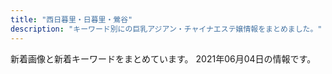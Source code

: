 ```yaml
---
title: "西日暮里・日暮里・鶯谷"
description: "キーワード別にの巨乳アジアン・チャイナエステ嬢情報をまとめました。"
---
```


新着画像と新着キーワードをまとめています。
2021年06月04日の情報です。

<DmmAffiliateIns />
<KeywordTable
  shops={
    [
    {
        "keywords": {},
        "img_links": [
            "http://www.night.ne.jp/nightnet/img/13.jpg",
            "http://www.night.ne.jp/tokyo/hayasi/img/qr_code.jpg",
            "http://www.night.ne.jp/tokyo/hayasi/img/view_6.jpg",
            "http://www.night.ne.jp/_format/P/img/over_msg_02.jpg",
            "http://www.night.ne.jp/nightnet/img/4.jpg",
            "http://www.night.ne.jp/nightnet/img/16.jpg",
            "http://www.night.ne.jp/tokyo/hayasi/img_staff/g_7376.jpg",
            "http://www.night.ne.jp/nightnet/img/1.jpg",
            "http://www.night.ne.jp/nightnet/img/12a.jpg",
            "http://www.night.ne.jp/tokyo/hayasi/img_staff/g_7377.jpg",
            "http://www.night.ne.jp/tokyo/hayasi/img/index_view.jpg",
            "http://www.night.ne.jp/tokyo/hayasi/img/view_4.jpg",
            "http://www.night.ne.jp/nightnet/img/8.jpg",
            "http://www.night.ne.jp/nightnet/img/5.jpg",
            "http://www.night.ne.jp/tokyo/hayasi/img/index.jpg",
            "http://www.night.ne.jp/nightnet/img/17.jpg",
            "http://www.night.ne.jp/tokyo/hayasi/img/view_1.jpg",
            "http://www.night.ne.jp/nightnet/img/11.jpg",
            "http://www.night.ne.jp/tokyo/hayasi/img/view_2.jpg",
            "http://www.night.ne.jp/nightnet/img/10.jpg",
            "http://www.night.ne.jp/nightnet/img/14.jpg",
            "http://www.night.ne.jp/tokyo/hayasi/img/index_top.jpg",
            "http://www.night.ne.jp/_format/P/img/whats_news.jpg",
            "http://www.night.ne.jp/nightnet/img/9.jpg",
            "http://www.night.ne.jp/nightnet/img/6.jpg",
            "http://www.night.ne.jp/nightnet/img/15.jpg",
            "http://www.night.ne.jp/_format/W/img/whats_view.jpg",
            "http://www.night.ne.jp/nightnet/img/2.jpg",
            "http://www.night.ne.jp/_format/P/img/index_enter_1.jpg",
            "http://www.night.ne.jp/nightnet/img/7.jpg",
            "http://www.night.ne.jp/tokyo/hayasi/img/view_3.jpg",
            "http://www.night.ne.jp/nightnet/img/3.jpg",
            "http://www.night.ne.jp/_format/P/img/over_msg_01.jpg",
            "http://www.night.ne.jp/tokyo/hayasi/img/view_5.jpg"
        ],
        "station": "JR\u65e5\u66ae\u91cc\u99c5",
        "name": "\u6797\u30de\u30c3\u30b5\u30fc\u30b8",
        "url": "http://www.night.ne.jp/tokyo/hayasi/"
    },
    {
        "name": "\u307b\u307b\u3048\u307f",
        "station": "JR\u897f\u65e5\u66ae\u91cc\u99c5",
        "url": "http://www.hohoemi.es-relax.info/",
        "img_links": [
            "http://www.hohoemi.es-relax.info/images/r04.jpg",
            "http://www.hohoemi.es-relax.info/images/newsbar.jpg",
            "http://www.hohoemi.es-relax.info/images/img02.jpg",
            "http://www.hohoemi.es-relax.info/gals/karin1.jpg",
            "http://www.hohoemi.es-relax.info/gals/nana1.jpg",
            "http://www.hohoemi.es-relax.info/i/room/r01.jpg",
            "http://www.hohoemi.es-relax.info/gals/yuyu1.jpg",
            "http://www.hohoemi.es-relax.info/images/r02.jpg",
            "http://www.hohoemi.es-relax.info/images/img04.jpg",
            "http://www.hohoemi.es-relax.info/i/room/r02.jpg",
            "http://www.hohoemi.es-relax.info/images/r03.jpg",
            "http://www.hohoemi.es-relax.info/images/r05.jpg",
            "http://www.hohoemi.es-relax.info/gals/nanami1.jpg",
            "http://www.hohoemi.es-relax.info/i/room/r04.jpg",
            "http://www.hohoemi.es-relax.info/images/r01.jpg",
            "http://www.hohoemi.es-relax.info/gals/mirai1.jpg",
            "http://www.hohoemi.es-relax.info/i/room/r03.jpg",
            "http://www.hohoemi.es-relax.info/images/162-1.jpg",
            "http://www.hohoemi.es-relax.info/images/img03.jpg"
        ],
        "keywords": {}
    },
    {
        "img_links": [
            "https://mominoki.tyo.ac/photos/sites/41/2021/03/202103150746598.jpg",
            "https://mominoki.tyo.ac/images/themes/pink/s_pickup.png",
            "https://mominoki.tyo.ac/photos/sites/41/2020/11/2020111401222038.jpg",
            "https://mominoki.tyo.ac/images/themes/pink/no2.png",
            "https://mominoki.tyo.ac/images/themes/pink/r3.jpg",
            "https://mominoki.tyo.ac/images/themes/pink/mobile.jpg",
            "https://mominoki.tyo.ac/images/themes/pink/s_staff.png",
            "https://mominoki.tyo.ac/photos/sites/41/2020/09/2020092810535583.jpg",
            "https://mominoki.tyo.ac/images/room4.jpg",
            "https://mominoki.tyo.ac/images/themes/pink/s_ranking.png",
            "https://mominoki.tyo.ac/photos/sites/41/2020/09/2020092804344859.jpg",
            "https://mominoki.tyo.ac/images/themes/pink/s_link.png",
            "https://mominoki.tyo.ac/images/themes/pink/line.png",
            "https://mominoki.tyo.ac/images/room2.jpg",
            "https://mominoki.tyo.ac/photos/sites/41/2020/09/2020092804344750.jpg",
            "https://mominoki.tyo.ac/images/themes/pink/no1.png",
            "https://mominoki.tyo.ac/images/room1.jpg",
            "https://mominoki.tyo.ac/images/room3.jpg",
            "https://mominoki.tyo.ac/images/themes/pink/s_newface.png",
            "https://mominoki.tyo.ac/photos/sites/41/2021/03/202103150747058.jpg",
            "https://mominoki.tyo.ac/photos/sites/41/2020/09/2020092804344656.jpg",
            "https://mominoki.tyo.ac/images/themes/pink/s_news.png",
            "https://mominoki.tyo.ac/photos/sites/41/2020/09/2020092801595154.jpg"
        ],
        "name": "\u3082\u307f\u306e\u6728",
        "keywords": {
            "C": 15,
            "86": 4,
            "D": 24,
            "87": 8,
            "83": 4,
            "85": 12,
            "E": 4
        },
        "station": "\u753a\u5c4b\u99c51\u756a\u51fa\u53e3",
        "url": "https://mominoki.tyo.ac/"
    },
    {
        "name": "Oasis\uff5e\u30aa\u30a2\u30b7\u30b9",
        "keywords": {},
        "url": "http://lillian.work/",
        "img_links": [
            "http://lillian.work/images/footer-l.png",
            "http://lillian.work/staff/miki-l1.jpg",
            "http://lillian.work/images/clear.png",
            "http://lillian.work/room/tl2.jpg",
            "http://lillian.work/staff/nana-l1.jpg",
            "http://lillian.work/room/esthe1.jpg",
            "http://lillian.work/room/room-l1.jpg",
            "http://lillian.work/button/home.png",
            "http://lillian.work/icon/line.png",
            "http://lillian.work/images/main1.jpg",
            "http://lillian.work/images/main-sp.jpg",
            "http://lillian.work/room/esthe3.jpg",
            "http://lillian.work/button/staff.png",
            "http://lillian.work/images/flower.png",
            "http://lillian.work/icon/twitter.png",
            "http://lillian.work/room/room-l2.jpg",
            "http://lillian.work/icon/facebook.png",
            "http://lillian.work/room/tl3.jpg",
            "http://lillian.work/room/tl1.jpg",
            "http://lillian.work/icon/google_plus.png",
            "http://lillian.work/images/footer-r.png",
            "http://lillian.work/room/room-l3.jpg",
            "http://lillian.work/room/esthe2.jpg",
            "http://lillian.work/staff/miki-s1.jpg",
            "http://lillian.work/staff/nana-s1.jpg",
            "http://lillian.work/images/header3.png",
            "http://lillian.work/room/room-l4.jpg"
        ],
        "station": "JR\u9daf\u8c37\u99c5\u5317\u53e3"
    },
    {
        "name": "\u672a\u6765",
        "url": "http://www.relax-mirai.info/",
        "img_links": [
            "http://www.relax-mirai.info/i/images/sayuri1.jpg",
            "http://www.relax-mirai.info/images/info02.jpg",
            "http://www.relax-mirai.info/gals/aki1.jpg",
            "http://www.relax-mirai.info/images/qr.jpg",
            "http://www.relax-mirai.info/gals/kaka1.jpg",
            "http://www.relax-mirai.info/images/sayuri1.jpg",
            "http://www.relax-mirai.info/images/m02.jpg",
            "http://www.relax-mirai.info/images/m03.jpg",
            "http://www.relax-mirai.info/images/momo1.jpg",
            "http://www.relax-mirai.info/i/images/momo1.jpg",
            "http://www.relax-mirai.info/gals/emi1.jpg",
            "http://www.relax-mirai.info/images/m04.jpg",
            "http://www.relax-mirai.info/gals/risa1.jpg",
            "http://www.relax-mirai.info/i/120/sayuri1.jpg",
            "http://www.relax-mirai.info/images/info01.jpg",
            "http://www.relax-mirai.info/images/risa1.jpg"
        ],
        "keywords": {},
        "station": "\u65e5\u66ae\u91cc\u99c5\u6771\u53e3"
    },
    {
        "name": "\u706f\u308a\u5c4b",
        "station": "JR\u897f\u65e5\u66ae\u91cc\u99c5",
        "url": "http://chou.ies.bz/",
        "keywords": {
            "D": 11,
            "86": 8,
            "84": 2,
            "85": 1,
            "C": 1,
            "E": 1,
            "87": 2
        },
        "img_links": [
            "http://chou.ies.bz/photos/sites/85/2020/12/2020120204265615.jpg",
            "http://chou.ies.bz/photos/sites/85/2020/12/2020120204150858.jpg",
            "http://chou.ies.bz/images/s_pick.png",
            "http://chou.ies.bz/photos/sites/85/2019/12/2019120602315853.jpg",
            "http://chou.ies.bz/photos/sites/85/2021/05/2021051201142065.jpg",
            "http://chou.ies.bz/images/s_staff.jpg",
            "http://chou.ies.bz/images/n1.jpg",
            "http://chou.ies.bz/images/n3.png",
            "http://chou.ies.bz/photos/sites/85/2019/06/2019062803491517.jpg",
            "http://chou.ies.bz/photos/sites/85/2021/04/2021042710033582.jpg",
            "http://chou.ies.bz/photos/sites/85/2019/07/2019070106320474.jpg",
            "http://chou.ies.bz/photos/sites/85/2019/07/2019070509385227.jpg",
            "http://chou.ies.bz/photos/sites/85/2020/10/2020100610370157.jpg",
            "http://chou.ies.bz/images/top.png",
            "http://chou.ies.bz/photos/sites/85/2019/07/2019070106340260.jpg",
            "http://chou.ies.bz/images/s3.png",
            "http://chou.ies.bz/images/mobile.png",
            "http://chou.ies.bz/photos/sites/85/2020/10/2020100610383828.jpg",
            "http://chou.ies.bz/images/s_link.png",
            "http://chou.ies.bz/images/s_news.png",
            "http://chou.ies.bz/photos/sites/85/2020/12/2020121802483415.jpg",
            "http://chou.ies.bz/photos/sites/85/2019/07/2019070106330942.jpg",
            "http://chou.ies.bz/images/s1.png",
            "http://chou.ies.bz/photos/sites/85/2019/07/2019070106333414.jpg"
        ]
    },
    {
        "name": "\u307f\u306a\u307f",
        "keywords": {},
        "station": "JR\u65e5\u66ae\u91cc\u99c5\u6771\u53e3",
        "url": "http://es-minami.com/",
        "img_links": [
            "http://es-minami.com/img/riri1.jpg",
            "http://www.es-minami.com/gals/sayuri2.jpg",
            "http://www.es-minami.com/images/rika1.jpg",
            "http://www.es-minami.com/img/yuki1.jpg",
            "http://es-minami.com/images/mika2.jpg",
            "http://www.es-minami.com/gals/nana1.jpg",
            "http://www.es-minami.com/img/mika1.jpg",
            "http://www.es-minami.com/images/mika1.jpg",
            "http://www.es-minami.com/images/mika2.jpg",
            "http://www.es-minami.com/images/staff-bar.png",
            "http://www.es-minami.com/gals/rika1.jpg",
            "http://es-minami.com/img/nana1.jpg",
            "http://es-minami.com/gals/mika1.jpg",
            "http://www.es-minami.com/img/riri1.jpg",
            "http://www.es-minami.com/img/sayuri2.jpg",
            "http://es-minami.com/gals/sayuri2.jpg",
            "http://www.es-minami.com/images/nana1.jpg",
            "http://www.es-minami.com/images/sayuri2.jpg",
            "http://es-minami.com/img/yuki1.jpg",
            "http://es-minami.com/images/yuki1.jpg",
            "http://es-minami.com/images/news.png",
            "http://es-minami.com/images/pick_staff6.jpg",
            "http://www.es-minami.com/gals/sayuri1.jpg",
            "http://www.es-minami.com/gals/riri1.jpg",
            "http://es-minami.com/images/riri1.jpg",
            "http://es-minami.com/gals/nana1.jpg",
            "http://es-minami.com/images/sayuri2.jpg",
            "http://www.es-minami.com/img/sayuri1.jpg",
            "http://es-minami.com/gals/sakura1.jpg",
            "http://www.es-minami.com/gals/sakura1.jpg",
            "http://es-minami.com/gals/rika1.jpg",
            "http://www.es-minami.com/images/riri1.jpg",
            "http://es-minami.com/images/sayuri1.jpg",
            "http://www.es-minami.com/images/yuki1.jpg",
            "http://www.es-minami.com/images/mobole.png",
            "http://www.es-minami.com/gals/mika2.jpg",
            "http://es-minami.com/gals/mika2.jpg",
            "http://es-minami.com/gals/riri1.jpg",
            "http://www.es-minami.com/images/news.png",
            "http://www.es-minami.com/images/sayuri1.jpg",
            "http://es-minami.com/gals/yuki1.jpg",
            "http://www.es-minami.com/images/pick_staff6.jpg",
            "http://es-minami.com/img/sayuri1.jpg",
            "http://www.es-minami.com/img/nana1.jpg",
            "http://es-minami.com/img/mika2.jpg",
            "http://es-minami.com/images/staff-bar.png",
            "http://www.es-minami.com/gals/yuki1.jpg",
            "http://es-minami.com/images/nana1.jpg",
            "http://es-minami.com/gals/sayuri1.jpg",
            "http://www.es-minami.com/img/mika2.jpg",
            "http://es-minami.com/images/mobole.png",
            "http://es-minami.com/images/rika1.jpg",
            "http://es-minami.com/img/sayuri2.jpg",
            "http://www.es-minami.com/gals/mika1.jpg",
            "http://es-minami.com/images/mika1.jpg",
            "http://es-minami.com/img/mika1.jpg"
        ]
    },
    {
        "img_links": [
            "http://flowerscent.este.work/2/uploadimg/1621772225.jpg",
            "http://flowerscent.este.work/head_1_4691_1553674270167089.png",
            "http://flowerscent.este.work/head_3_4691_1556258938113847.png",
            "http://flowerscent.este.work/2/uploadimg/1600260826.jpg",
            "http://flowerscent.este.work/2/uploadimg/1621772192.jpeg",
            "http://flowerscent.este.work/2/uploadimg/1599833697.jpg",
            "http://flowerscent.este.work/head_2_4691_1553674270815382.png"
        ],
        "station": "JR\u897f\u65e5\u66ae\u91cc\u99c5",
        "name": "\u3075\u308f\u3075\u308f",
        "keywords": {
            "C": 48,
            "87": 24,
            "86": 12,
            "E": 24,
            "84": 12,
            "D": 12,
            "83": 36
        },
        "url": "http://flowerscent.este.work/"
    },
    {
        "url": "http://minopom.xyz/",
        "keywords": {
            "\u4e73": 3
        },
        "name": "\u30ed\u30fc\u30ba",
        "img_links": [
            "http://minopom.xyz/uploads/allimg/210410/1-210410145124148.jpg",
            "http://www.minopom.xyz/uploads/allimg/210410/1-210410145124148.jpg",
            "http://www.minopom.xyz/picture/totop_04.png",
            "http://www.minopom.xyz/uploads/allimg/210410/1-2104101450455A.jpg",
            "http://minopom.xyz/uploads/allimg/210410/1-2104101450455A.jpg",
            "http://minopom.xyz/uploads/210406/1-210406143111G0.jpg",
            "http://minopom.xyz/uploads/allimg/210410/1-21041014500NX.jpg",
            "http://www.minopom.xyz/uploads/allimg/210410/1-21041014450GC.jpg",
            "http://minopom.xyz/uploads/210430/1-2104301Q63S18.jpg",
            "http://minopom.xyz/picture/totop_04.png",
            "http://minopom.xyz/picture/img.site-builder.jpg",
            "http://minopom.xyz/uploads/allimg/210410/1-210410145204C9.jpg",
            "http://minopom.xyz/uploads/allimg/210410/1-210410144U4934.jpg",
            "http://minopom.xyz/uploads/210406/1-2104061433121E.jpg",
            "http://minopom.xyz/uploads/allimg/210406/1-21040614313L45.jpg",
            "http://minopom.xyz/uploads/allimg/210410/1-21041014450GC.jpg",
            "http://minopom.xyz/picture/room1.jpg",
            "http://www.minopom.xyz/uploads/allimg/210410/1-210410144U4934.jpg",
            "http://www.minopom.xyz/uploads/allimg/210410/1-21041014500NX.jpg",
            "http://minopom.xyz/picture/room2.jpg",
            "http://minopom.xyz/uploads/allimg/210410/1-210410144PY50.jpg",
            "http://minopom.xyz/picture/head.jpg",
            "http://www.minopom.xyz/uploads/allimg/210410/1-210410144PY50.jpg",
            "http://minopom.xyz/uploads/allimg/210410/1-21041014413S64.jpg",
            "http://minopom.xyz/uploads/210419/1-21041914162C16.jpg",
            "http://minopom.xyz/picture/room3.jpg",
            "http://www.minopom.xyz/picture/head.jpg",
            "http://minopom.xyz/uploads/210406/1-210406143244C2.jpg",
            "http://minopom.xyz/uploads/allimg/210410/1-210410144323118.jpg",
            "http://www.minopom.xyz/picture/img.site-builder.jpg"
        ],
        "station": "JR\u7530\u7aef\u99c5"
    },
    {
        "station": "JR\u897f\u65e5\u66ae\u91cc\u99c5",
        "img_links": [
            "http://onkyoukou.tyo.cm/images/line.jpg",
            "http://onkyoukou.tyo.cm/photos/sites/88/2017/03/staff2.jpg",
            "http://onkyoukou.tyo.cm/images/acc1.jpg",
            "http://onkyoukou.tyo.cm/images/top.png",
            "http://onkyoukou.tyo.cm/images/face_bj.jpg",
            "http://onkyoukou.tyo.cm/images/mobile.jpg",
            "http://onkyoukou.tyo.cm/images/acc3.jpg",
            "http://onkyoukou.tyo.cm/images/nbj1.jpg",
            "http://onkyoukou.tyo.cm/images/n1.jpg",
            "http://onkyoukou.tyo.cm/images/n3.jpg",
            "http://onkyoukou.tyo.cm/photos/sites/88/2017/03/staff4.jpg",
            "http://onkyoukou.tyo.cm/images/acc2.jpg",
            "http://onkyoukou.tyo.cm/images/nbj3.jpg",
            "http://onkyoukou.tyo.cm/images/s_pick.jpg",
            "http://onkyoukou.tyo.cm/images/s_news.jpg",
            "http://onkyoukou.tyo.cm/photos/sites/88/2017/03/staff1.jpg",
            "http://onkyoukou.tyo.cm/photos/sites/88/2020/03/2020030111163079.jpg",
            "http://onkyoukou.tyo.cm/images/s_link.jpg",
            "http://onkyoukou.tyo.cm/images/s_face.jpg",
            "http://onkyoukou.tyo.cm/images/s_mobile.jpg",
            "http://onkyoukou.tyo.cm/images/s_staff.jpg",
            "http://onkyoukou.tyo.cm/images/s_staff1.jpg",
            "http://onkyoukou.tyo.cm/images/face_bj3.jpg"
        ],
        "keywords": {
            "86": 3,
            "88": 6,
            "C": 13,
            "87": 3
        },
        "url": "http://onkyoukou.tyo.cm/",
        "name": "\u6e29\u99a8\u6e2f-\u304a\u3093\u304d\u3087\u3046\u3053\u3046-"
    },
    {
        "station": "JR\u9daf\u8c37\u99c5\u5317\u53e3",
        "name": "\u5065\u7f8e\u5802",
        "url": "http://es-rlx.com/",
        "img_links": [
            "http://es-rlx.com/img/ttl_staff.png",
            "http://es-rlx.com/img/access/roaddm.png",
            "http://es-rlx.com/img/ttl_rec.png",
            "http://es-rlx.com/img/ttl_tnew.png",
            "http://es-rlx.com/img/youtube.jpg",
            "http://es-rlx.com/staff/sakura/01mb.jpg",
            "http://es-rlx.com/staff/sakura/01.jpg",
            "http://es-rlx.com/img/ttl_mobile.png",
            "http://es-rlx.com/i/files/homeimg.jpg",
            "http://es-rlx.com/img/access/road03.jpg",
            "http://es-rlx.com/staff/yuki/01mb.jpg",
            "http://es-rlx.com/staff/minami/01mb.jpg",
            "http://es-rlx.com/staff/yuki/01.jpg",
            "http://es-rlx.com/img/access/kanban.png",
            "http://es-rlx.com/pic/top3.jpg",
            "http://es-rlx.com/img/access/road04.jpg",
            "http://es-rlx.com/pic/top2.jpg",
            "http://es-rlx.com/img/access/road02.jpg",
            "http://es-rlx.com/pic/head.png",
            "http://es-rlx.com/img/ft_tel.png",
            "http://es-rlx.com/staff/minami/01.jpg",
            "http://es-rlx.com/pic/top1.jpg",
            "http://es-rlx.com/img/access/road01.jpg"
        ],
        "keywords": {
            "C": 15
        }
    },
    {
        "keywords": {
            "E": 8,
            "86": 20,
            "D": 12
        },
        "name": "\u96c5",
        "img_links": [
            "http://aroma-est.net/images/an_4_02.jpg",
            "http://aroma-est.net/images/an_2_01.jpg",
            "http://aroma-est.net/images/slider/slide1.png",
            "http://aroma-est.net/images/staff_images/sta5.jpg",
            "http://aroma-est.net/images/r7.png",
            "http://aroma-est.net/images/staff_images/st7.jpg",
            "http://aroma-est.net/images/index-1.jpg",
            "http://aroma-est.net/images/an_6_01.jpg",
            "http://aroma-est.net/images/staff_images/st1.jpg",
            "http://aroma-est.net/images/qr.jpg",
            "http://aroma-est.net/images/staff_images/sta4.jpg",
            "http://aroma-est.net/images/no.png",
            "http://aroma-est.net/images/index_01.jpg",
            "http://aroma-est.net/images/slider/slide3s.png",
            "http://aroma-est.net/images/an_2_02.jpg",
            "http://aroma-est.net/images/r1.png",
            "http://aroma-est.net/images/r8.png",
            "http://aroma-est.net/images/staff_images/st5.jpg",
            "http://aroma-est.net/images/staff_images/sta7.jpg",
            "http://aroma-est.net/images/an_1_01.jpg",
            "http://aroma-est.net/images/r3.png",
            "http://aroma-est.net/images/an_5_02.jpg",
            "http://aroma-est.net/images/staff_images/sta1.jpg",
            "http://aroma-est.net/images/an_5_01.jpg",
            "http://aroma-est.net/images/sys1.jpg",
            "http://aroma-est.net/images/an_4_01.jpg",
            "http://aroma-est.net/images/slider/slide1s.png",
            "http://aroma-est.net/images/slider/slide2.png",
            "http://aroma-est.net/images/r2.png",
            "http://aroma-est.net/images/staff_images/sta2.jpg",
            "http://aroma-est.net/images/an_3_02.jpg",
            "http://aroma-est.net/images/an_3_01.jpg",
            "http://aroma-est.net/images/staff_images/st21.jpg",
            "http://aroma-est.net/images/r5.png",
            "http://aroma-est.net/images/staff_images/st2.jpg",
            "http://aroma-est.net/images/index-2.jpg",
            "http://aroma-est.net/images/staff_images/sl.png",
            "http://aroma-est.net/images/r6.png",
            "http://aroma-est.net/images/r4.png",
            "http://aroma-est.net/images/fbb.jpg",
            "http://aroma-est.net/images/slider/slide3.png",
            "http://aroma-est.net/images/slider/slide2s.png",
            "http://aroma-est.net/images/an_1_02.jpg",
            "http://aroma-est.net/images/staff_images/st4.jpg",
            "http://aroma-est.net/images/an_6_02.jpg"
        ],
        "station": "JR\u9daf\u8c37\u99c5\u5317\u53e3",
        "url": "http://aroma-est.net/"
    },
    {
        "img_links": [
            "https://www.sofia-est.com/img/material/gm4_rollout.png",
            "https://www.sofia-est.com/img/material/mob_t4.jpg",
            "https://www.sofia-est.com/img/material/page5_subt1.png",
            "https://www.sofia-est.com/img/girl/thumb/s106_2.jpg",
            "https://www.sofia-est.com/img/material/page8_subt1.png",
            "https://www.sofia-est.com/img/girl/thumb/s57_1.jpg",
            "https://www.sofia-est.com/img/girl/list/s55_list.jpg",
            "https://www.sofia-est.com/img/material/mob_youtube.png",
            "https://www.sofia-est.com/img/girl/thumb/s56_2.jpg",
            "https://www.sofia-est.com/img/material/photo7.jpg",
            "https://www.sofia-est.com/img/girl/thumb/s81_2.jpg",
            "https://www.sofia-est.com/img/girl/thumb/s94_2.jpg",
            "https://www.sofia-est.com/img/material/top_pickup.png",
            "https://www.sofia-est.com/img/material/coursepoint_rev2.png",
            "https://www.sofia-est.com/img/girl/thumb/s113_1.jpg",
            "https://www.sofia-est.com/img/material/top_newface.png",
            "https://www.sofia-est.com/img/girl/thumb/s106_4.jpg",
            "https://www.sofia-est.com/img/material/mob_t3.jpg",
            "https://www.sofia-est.com/img/material/photo2.jpg",
            "https://www.sofia-est.com/img/girl/list/s105_list.jpg",
            "https://www.sofia-est.com/img/material/mob_m4.jpg",
            "https://www.sofia-est.com/img/girl/main/s106_1.jpg",
            "https://www.sofia-est.com/img/top/topslide20150918.jpg",
            "https://www.sofia-est.com/img/girl/thumb/s94_1.jpg",
            "https://www.sofia-est.com/img/material/mob_m1_rev1.jpg",
            "https://www.sofia-est.com/img/girl/pickup/pickup20190509222453.jpg",
            "https://www.sofia-est.com/img/girl/thumb/s100_2.jpg",
            "https://www.sofia-est.com/img/girl/thumb/s106_3.jpg",
            "https://www.sofia-est.com/img/material/yakusoku.png",
            "https://www.sofia-est.com/img/material/page3_subt1.png",
            "https://www.sofia-est.com/img/girl/main/s105_1.jpg",
            "https://www.sofia-est.com/img/material/page6_subt1.png",
            "https://www.sofia-est.com/img/girl/list/s94_list.jpg",
            "https://www.sofia-est.com/img/what/coupon202009.png",
            "https://www.sofia-est.com/img/girl/main/s92_1.jpg",
            "https://www.sofia-est.com/img/material/movie20141210.jpg",
            "https://www.sofia-est.com/img/banner/koko_120x60.png",
            "https://www.sofia-est.com/img/girl/main/s94_1.jpg",
            "https://www.sofia-est.com/img/top/topslide20141211.jpg",
            "https://www.sofia-est.com/img/girl/thumb/s105_2.jpg",
            "https://www.sofia-est.com/img/girl/thumb/s56_1.jpg",
            "https://www.sofia-est.com/img/girl/list/s57_list.jpg",
            "https://www.sofia-est.com/img/material/photo4.jpg",
            "https://www.sofia-est.com/img/girl/list/s108_list.jpg",
            "https://www.sofia-est.com/img/girl/thumb/s108_1.jpg",
            "https://www.sofia-est.com/img/material/page4_subt2.png",
            "https://www.sofia-est.com/img/material/sd_rt_btn.png",
            "https://www.sofia-est.com/img/girl/thumb/s113_2.jpg",
            "https://www.sofia-est.com/img/material/photobig.jpg",
            "https://www.sofia-est.com/img/material/hosi5.png",
            "https://www.sofia-est.com/img/material/top_camp.png",
            "https://www.sofia-est.com/img/girl/list/s106_list.jpg",
            "https://www.sofia-est.com/img/material/gm2_rollout.png",
            "https://www.sofia-est.com/img/material/photo5.jpg",
            "https://www.sofia-est.com/img/girl/main/s56_1.jpg",
            "https://www.sofia-est.com/img/material/photo6.jpg",
            "https://www.sofia-est.com/img/girl/main/s113_1.jpg",
            "https://www.sofia-est.com/img/girl/thumb/s89_1.jpg",
            "https://www.sofia-est.com/img/girl/main/s97_1.jpg",
            "https://www.sofia-est.com/img/material/photo1.jpg",
            "https://www.sofia-est.com/img/girl/list/s99_list.jpg",
            "https://www.sofia-est.com/img/girl/thumb/s106_1.jpg",
            "https://www.sofia-est.com/img/material/page4_subt1.png",
            "https://www.sofia-est.com/img/girl/thumb/s97_1.jpg",
            "https://www.sofia-est.com/img/girl/thumb/s81_5.jpg",
            "https://www.sofia-est.com/img/girl/pickup/pickup20200111122329.jpg",
            "https://www.sofia-est.com/img/girl/thumb/s84_1.jpg",
            "https://www.sofia-est.com/img/material/page6_subt3.png",
            "https://www.sofia-est.com/img/girl/thumb/s105_5.jpg",
            "https://www.sofia-est.com/img/girl/thumb/s92_2.jpg",
            "https://www.sofia-est.com/img/material/photo8.jpg",
            "https://www.sofia-est.com/img/girl/pickup/pickup20191220093702.jpg",
            "https://www.sofia-est.com/img/material/top_twitter.png",
            "https://www.sofia-est.com/img/girl/thumb/s55_1.jpg",
            "https://www.sofia-est.com/img/girl/thumb/s97_2.jpg",
            "https://www.sofia-est.com/img/material/gm6_rollout.png",
            "https://www.sofia-est.com/img/girl/list/s81_list.jpg",
            "https://www.sofia-est.com/img/girl/thumb/s99_2.jpg",
            "https://www.sofia-est.com/img/girl/list/s92_list.jpg",
            "https://www.sofia-est.com/img/material/top_infomation.png",
            "https://www.sofia-est.com/img/material/noimg_thumb.jpg",
            "https://www.sofia-est.com/img/material/top_movie.png",
            "https://www.sofia-est.com/img/girl/list/s113_list.jpg",
            "https://www.sofia-est.com/img/girl/thumb/s99_1.jpg",
            "https://www.sofia-est.com/img/material/mob_t1.jpg",
            "https://www.sofia-est.com/img/material/noimg_m.jpg",
            "https://www.sofia-est.com/img/material/page8_subt2.png",
            "https://www.sofia-est.com/img/girl/main/s57_1.jpg",
            "https://www.sofia-est.com/img/material/movie_right_yaji.png",
            "https://www.sofia-est.com/img/girl/thumb/s81_3.jpg",
            "https://www.sofia-est.com/img/material/course_tanta2.png",
            "https://www.sofia-est.com/img/material/mob_m5.jpg",
            "https://www.sofia-est.com/img/girl/list/s111_list.jpg",
            "https://www.sofia-est.com/img/girl/list/s56_list.jpg",
            "https://www.sofia-est.com/img/girl/list/s97_list.jpg",
            "https://www.sofia-est.com/img/material/movie_left_yaji.png",
            "https://www.sofia-est.com/img/girl/main/s100_1.jpg",
            "https://www.sofia-est.com/img/material/gm3_rollout.png",
            "https://www.sofia-est.com/img/girl/main/s89_1.jpg",
            "https://www.sofia-est.com/img/girl/main/s99_1.jpg",
            "https://www.sofia-est.com/img/girl/thumb/s89_2.jpg",
            "https://www.sofia-est.com/img/material/gm5_rollout.png",
            "https://www.sofia-est.com/img/material/courseoption_rev1.png",
            "https://www.sofia-est.com/img/girl/thumb/s105_4.jpg",
            "https://www.sofia-est.com/img/girl/thumb/s105_1.jpg",
            "https://www.sofia-est.com/img/material/pagetop_rollout.png",
            "https://www.sofia-est.com/img/material/top_about.png",
            "https://www.sofia-est.com/img/material/gm1_rollout.png",
            "https://www.sofia-est.com/img/material/mob_t2.jpg",
            "https://www.sofia-est.com/img/material/doublecourse_rev1.png",
            "https://www.sofia-est.com/img/material/iph.png",
            "https://www.sofia-est.com/img/girl/thumb/s92_1.jpg",
            "https://www.sofia-est.com/img/girl/thumb/s100_1.jpg",
            "https://www.sofia-est.com/img/material/top_kodawari.png",
            "https://www.sofia-est.com/img/girl/list/s84_list.jpg",
            "https://www.sofia-est.com/img/girl/list/s100_list.jpg",
            "https://www.sofia-est.com/img/top/topslide20141210.jpg",
            "https://www.sofia-est.com/img/girl/pickup/pickup20191220093623.jpg",
            "https://www.sofia-est.com/img/material/phototxt.jpg",
            "https://www.sofia-est.com/img/material/movieicon.png",
            "https://www.sofia-est.com/img/material/mobileqr.png",
            "https://www.sofia-est.com/img/girl/main/s81_1.jpg",
            "https://www.sofia-est.com/img/material/page3_1_subt1.png",
            "https://www.sofia-est.com/img/material/top_news.png",
            "https://www.sofia-est.com/img/girl/thumb/s106_5.jpg",
            "https://www.sofia-est.com/img/girl/thumb/s81_4.jpg",
            "https://www.sofia-est.com/img/material/page2_subt1.png",
            "https://www.sofia-est.com/img/material/noimg_b.jpg",
            "https://www.sofia-est.com/img/material/top_kodawariimg1.jpg",
            "https://www.sofia-est.com/img/girl/list/s89_list.jpg",
            "https://www.sofia-est.com/img/material/course_tanta1.png",
            "https://www.sofia-est.com/img/material/mob_t5.jpg",
            "https://www.sofia-est.com/img/material/page3_1_subt2.png",
            "https://www.sofia-est.com/img/girl/mobilepickup/mobilepickup20200302124127.jpg",
            "https://www.sofia-est.com/img/material/mob_m3_rev1.jpg",
            "https://www.sofia-est.com/img/material/page7_subt1.png",
            "https://www.sofia-est.com/img/girl/thumb/s81_1.jpg",
            "https://www.sofia-est.com/img/material/mob_m2_rev1.jpg",
            "https://www.sofia-est.com/img/material/photo3.jpg",
            "https://www.sofia-est.com/img/material/page6_subt2.png",
            "https://www.sofia-est.com/img/material/page5_subt2.png",
            "https://www.sofia-est.com/img/girl/thumb/s105_3.jpg"
        ],
        "keywords": {
            "\u30bb\u30af\u30b7\u30fc": 33,
            "G": 2,
            "E": 1,
            "\u30c0\u30a4\u30ca\u30de\u30a4\u30c8": 1
        },
        "name": "\u30bd\u30d5\u30a3\u30a2",
        "url": "https://www.sofia-est.com/",
        "station": "JR\u65e5\u66ae\u91cc\u99c5\u5357\u53e3"
    },
    {
        "station": "JR\u65e5\u66ae\u91cc\u99c5\u6771\u53e3",
        "img_links": [
            "http://esthe-aroma.red/images/cg03.jpg",
            "http://esthe-aroma.red/images/r1.jpg",
            "http://esthe-aroma.red/images/cg04.jpg",
            "http://esthe-aroma.red/images/staff_s.png",
            "http://esthe-aroma.red/images/rec.png",
            "http://esthe-aroma.red/images/cg10.jpg",
            "http://esthe-aroma.red/images/cg06.jpg",
            "http://esthe-aroma.red/images/imm.jpg",
            "http://esthe-aroma.red/images/top.png",
            "http://esthe-aroma.red/images/kan.jpg",
            "http://esthe-aroma.red/images/cg02.jpg",
            "http://esthe-aroma.red/images/r2.jpg",
            "http://esthe-aroma.red/link/menlog.jpg",
            "http://esthe-aroma.red/images/sruru.jpg",
            "http://esthe-aroma.red/images/r3.jpg",
            "http://esthe-aroma.red/images/cg07.jpg",
            "http://esthe-aroma.red/images/r4.jpg",
            "http://esthe-aroma.red/images/evetop.png",
            "http://esthe-aroma.red/images/news.png",
            "http://esthe-aroma.red/images/cg08.jpg",
            "http://esthe-aroma.red/images/cg01.jpg",
            "http://esthe-aroma.red/images/cg09.jpg",
            "http://esthe-aroma.red/images/precau.png"
        ],
        "name": "\u548c\u5408 \u308f\u3054\u3046",
        "keywords": {
            "D": 8,
            "E": 1,
            "86": 9
        },
        "url": "http://esthe-aroma.red/"
    },
    {
        "url": "http://momo.tyo.cm/",
        "img_links": [
            "http://momo.tyo.cm/images/nav_link01.png",
            "http://momo.tyo.cm/images/nav_link06.png",
            "http://momo.tyo.cm/images/tit_com01.png",
            "http://momo.tyo.cm/images/tit_com04.png",
            "http://momo.tyo.cm/images/tit_com.png",
            "http://momo.tyo.cm/photos/sites/53/2021/02/2021021607405578.jpg",
            "http://momo.tyo.cm/images/tit02.png",
            "http://momo.tyo.cm/photos/sites/53/2021/02/2021021607405730.jpg",
            "http://momo.tyo.cm/images/nav_link02.png",
            "http://momo.tyo.cm/images/tit04.png",
            "http://momo.tyo.cm/images/border02.png",
            "http://momo.tyo.cm/images/tit01.png",
            "http://momo.tyo.cm/photos/sites/53/2021/02/2021021607405882.jpg",
            "http://momo.tyo.cm/images/nav_link04.png",
            "http://momo.tyo.cm/images/pagetop.png",
            "http://momo.tyo.cm/images/tit03.png",
            "http://momo.tyo.cm/images/tit_link01.png",
            "http://momo.tyo.cm/images/tit_com02.png",
            "http://momo.tyo.cm/images/nav_link03.png",
            "http://momo.tyo.cm/images/top_slider02.jpg",
            "http://momo.tyo.cm/images/nav_link05.png",
            "http://momo.tyo.cm/images/tit_staff.png",
            "http://momo.tyo.cm/images/news.png",
            "http://momo.tyo.cm/images/tit_com03.png",
            "http://momo.tyo.cm/images/tit05.png",
            "http://momo.tyo.cm/images/top_slider01.jpg",
            "http://momo.tyo.cm/images/tit_com05.png",
            "http://momo.tyo.cm/images/bg_pick.png",
            "http://momo.tyo.cm/photos/sites/53/2021/02/2021021607405658.jpg",
            "http://momo.tyo.cm/images/border01.png"
        ],
        "name": "\u6843",
        "keywords": {
            "85": 5,
            "D": 20,
            "86": 15
        },
        "station": "JR\u65e5\u66ae\u91cc\u99c5\u5357\u53e3"
    },
    {
        "keywords": {
            "E": 6,
            "86": 19,
            "85": 15,
            "F": 3,
            "D": 47,
            "94": 3,
            "C": 19
        },
        "name": "\u306f\u305f\u3061",
        "station": "JR\u65e5\u66ae\u91cc\u99c5\u5357\u53e3",
        "url": "http://www.mac-riraku106.xyz/",
        "img_links": [
            "http://www.mac-riraku106.xyz/uploads/190826/1-1ZR614462Qa.jpg",
            "http://www.mac-riraku106.xyz/static/picture/michi01.png",
            "http://www.mac-riraku106.xyz/static/picture/1.jpg",
            "http://www.mac-riraku106.xyz/uploads/200501/1-200501125159161.jpg",
            "http://www.mac-riraku106.xyz/uploads/200310/1-20031013091I08.jpg",
            "http://www.mac-riraku106.xyz/static/picture/top-img03.png",
            "http://www.mac-riraku106.xyz/uploads/191106/1-191106092S0357.jpg",
            "http://www.mac-riraku106.xyz/uploads/200818/1-200QQ55415J4.jpg",
            "http://www.mac-riraku106.xyz/uploads/200501/1-200501145002a7.jpg",
            "http://www.mac-riraku106.xyz/uploads/191209/1-191209122ZY50.jpg",
            "http://www.mac-riraku106.xyz/uploads/200801/1-200P1110631926.jpg",
            "http://www.mac-riraku106.xyz/uploads/191219/1-19121912423J29.jpg",
            "http://www.mac-riraku106.xyz/uploads/191128/1-19112Q31009521.jpg",
            "http://www.mac-riraku106.xyz/uploads/200801/1-200P1110412514.jpg",
            "http://www.mac-riraku106.xyz/uploads/191008/1-19100Q5451M20.jpg",
            "http://www.mac-riraku106.xyz/uploads/191219/1-191219124141563.jpg",
            "http://www.mac-riraku106.xyz/static/picture/michi02.png",
            "http://www.mac-riraku106.xyz/uploads/190723/25-1.jpg",
            "http://www.mac-riraku106.xyz/uploads/200317/1-20031G44220J0.jpg",
            "http://www.mac-riraku106.xyz/uploads/191008/1-19100Q5453V63.jpg",
            "http://www.mac-riraku106.xyz/static/picture/call.png",
            "http://www.mac-riraku106.xyz/uploads/200325/1-2003251H340B9.jpg",
            "http://www.mac-riraku106.xyz/uploads/190723/10-1.jpg",
            "http://www.mac-riraku106.xyz/uploads/191128/1-19112Q3111UF.jpg",
            "http://www.mac-riraku106.xyz/static/picture/2.jpg",
            "http://www.mac-riraku106.xyz/uploads/190723/23-2.jpg",
            "http://www.mac-riraku106.xyz/uploads/200818/1-200QQ5535E92.jpg",
            "http://www.mac-riraku106.xyz/static/picture/top-img01.png",
            "http://www.mac-riraku106.xyz/uploads/190723/1-1.jpg",
            "http://www.mac-riraku106.xyz/uploads/191106/1-191106092J62Y.jpg",
            "http://www.mac-riraku106.xyz/uploads/190926/1-1Z926131R6102.jpg",
            "http://www.mac-riraku106.xyz/uploads/200501/1-200501145011C2.jpg",
            "http://www.mac-riraku106.xyz/uploads/200325/1-2003251H312V4.jpg",
            "http://www.mac-riraku106.xyz/uploads/190926/1-1Z926131T2408.jpg",
            "http://www.mac-riraku106.xyz/uploads/200310/1-200310130925920.jpg",
            "http://www.mac-riraku106.xyz/uploads/200608/1-20060Q02506204.jpg",
            "http://www.mac-riraku106.xyz/static/picture/tel.png",
            "http://www.mac-riraku106.xyz/uploads/190723/34-1.jpg",
            "http://www.mac-riraku106.xyz/uploads/200310/1-200310130Z0421.jpg",
            "http://www.mac-riraku106.xyz/uploads/190723/23-1.jpg",
            "http://www.mac-riraku106.xyz/uploads/200317/1-20031G44235R7.jpg",
            "http://www.mac-riraku106.xyz/uploads/200317/1-20031G4420c38.jpg",
            "http://www.mac-riraku106.xyz/uploads/200501/1-200501125150516.jpg",
            "http://www.mac-riraku106.xyz/uploads/191209/1-1912091229204E.jpg",
            "http://www.mac-riraku106.xyz/uploads/200608/1-20060Q0251EY.jpg",
            "http://www.mac-riraku106.xyz/uploads/190723/1-2.jpg",
            "http://www.mac-riraku106.xyz/uploads/200501/1-200501125251121.jpg",
            "http://www.mac-riraku106.xyz/uploads/190723/10-2.jpg",
            "http://www.mac-riraku106.xyz/static/picture/top-img09.png",
            "http://www.mac-riraku106.xyz/uploads/191209/1-191209123459153.jpg",
            "http://www.mac-riraku106.xyz/uploads/190723/33-1.jpg",
            "http://www.mac-riraku106.xyz/uploads/190906/1-1ZZ612503C39.jpg",
            "http://www.mac-riraku106.xyz/uploads/190723/30-1.jpg",
            "http://www.mac-riraku106.xyz/uploads/200801/1-200P1110A4M2.jpg",
            "http://www.mac-riraku106.xyz/uploads/200501/1-200501144951148.jpg",
            "http://www.mac-riraku106.xyz/uploads/200501/1-200501125300127.jpg",
            "http://www.mac-riraku106.xyz/static/picture/top-img02.png",
            "http://www.mac-riraku106.xyz/uploads/190826/1-1ZR6144611E0.jpg",
            "http://www.mac-riraku106.xyz/uploads/200818/1-200QQ554231G.jpg",
            "http://www.mac-riraku106.xyz/uploads/190723/23-3.jpg",
            "http://www.mac-riraku106.xyz/uploads/191106/1-191106092T0531.jpg",
            "http://www.mac-riraku106.xyz/uploads/190906/1-1ZZ6125225A4.jpg",
            "http://www.mac-riraku106.xyz/uploads/190723/21-1.jpg",
            "http://www.mac-riraku106.xyz/uploads/191128/1-19112Q3102OP.jpg"
        ]
    }
]
}
/>
<DmmAffiliateScript />
